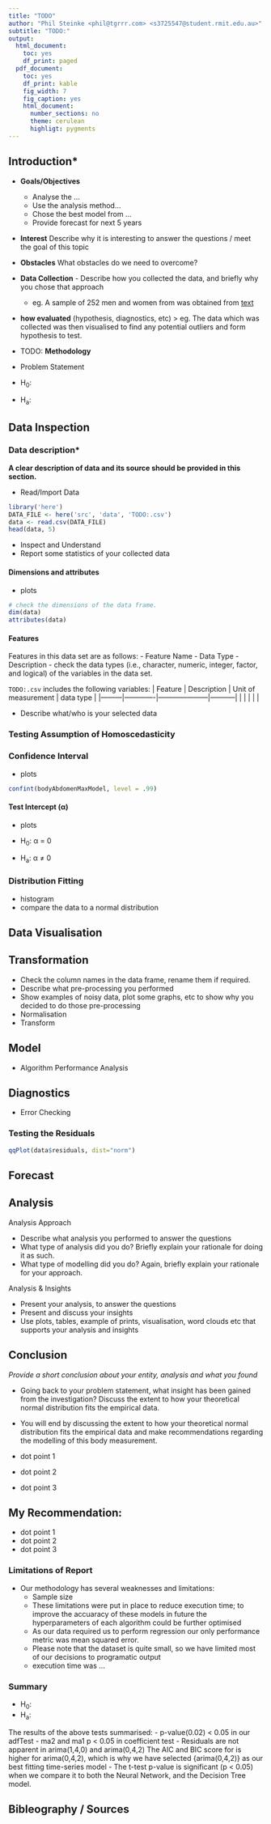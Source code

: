 ```yaml
---
title: "TODO"
author: "Phil Steinke <phil@tgrrr.com> <s3725547@student.rmit.edu.au>"
subtitle: "TODO:"
output:
  html_document:
    toc: yes
    df_print: paged
  pdf_document:
    toc: yes
    df_print: kable
    fig_width: 7
    fig_caption: yes
    html_document:
      number_sections: no
      theme: cerulean
      highligt: pygments
---
```


## Introduction*
- **Goals/Objectives**
	- Analyse the ...
	- Use the analysis method...
	- Chose the best model from ...
	- Provide forecast for next 5 years

- **Interest** Describe why it is interesting to answer the questions / meet the goal of this topic
- **Obstacles** What obstacles do we need to overcome?
- **Data Collection** - Describe how you collected the data, and briefly why you chose that approach
	- eg. A sample of 252 men and women from was obtained from [text](link)
- **how evaluated** (hypothesis, diagnostics, etc)
	> eg. The data which was collected was then visualised to find any potential outliers and form hypothesis to test.
- TODO: **Methodology**
- Problem Statement

- H<sub>0</sub>:
- H<sub>a</sub>:

<!-- --------------------- -->

## Data Inspection

### Data description*
**A clear description of data and its source should be provided in this section.**

- Read/Import Data

```r
library('here')
DATA_FILE <- here('src', 'data', 'TODO:.csv')
data <- read.csv(DATA_FILE)
head(data, 5)
```

- Inspect and Understand
- Report some statistics of your collected data

#### Dimensions and attributes
+ plots

```r
# check the dimensions of the data frame.
dim(data)
attributes(data)
```

#### Features 

Features in this data set are as follows:
- Feature Name
- Data Type
- Description
- check the data types (i.e., character, numeric, integer, factor, and logical) of the variables in the data set.

`TODO:.csv` includes the following variables:
| Feature | Description | Unit of measurement | data type |
|---------|-------------|---------------------|-----------|
|         |             |                     |           |

<!-- - as a docstring:
```r
#' Prices of 50,000 round cut diamonds
#'
#' A dataset containing the prices and other attributes of almost 54,000
#'  diamonds. The variables are as follows:
#'
#' \itemize{
#'   \item price. price in US dollars (\$326--\$18,823)
#'   \item carat. weight of the diamond (0.2--5.01)
#'   \item cut. quality of the cut (Fair, Good, Very Good, Premium, Ideal)
#'   \item colour. diamond colour, from J (worst) to D (best)
#' }
#'
#' @docType data
#' @keywords datasets
#' @name diamonds
#' @usage data(diamonds)
#' @format A data frame with 53940 rows and 10 variables
``` -->

- Describe what/who is your selected data 

### Testing Assumption of Homoscedasticity

<!-- TODO: plots -->
<!-- TODO: - H<sub>0</sub>: α = 0
- H<sub>a</sub>: α ≠ 0 -->


<!-- TODO: -->

<!-- FIXME: -->
<!-- ```{r}
mplot(bodyAbdomenMaxModel, 1)
```

```r
xyplot(Abdomen ~ BFP_Brozek, data = body, ylab = "Abdomen", xlab = "BFP_Brozek", panel=panel.lmbands)
```

```r
pf(489.9,1,250,lower.tail = FALSE ) # 7.71020869865819e-61
```
p (7.71020869865819e-61) is less than the  Confidence Level -->
<!-- Therefore we can reject the null hypothesis -->

### Confidence Interval
+ plots
```r
confint(bodyAbdomenMaxModel, level = .99)
```

#### Test Intercept (α)
+ plots

- H<sub>0</sub>: α = 0
- H<sub>a</sub>: α ≠ 0

### Distribution Fitting

- histogram
- compare the data to a normal distribution

<!-- --------------------- -->

## Data Visualisation

## Transformation
<!-- aka preprocessing/cleaning/transform -->

- Check the column names in the data frame, rename them if required.
- Describe what pre-processing you performed
- Show examples of noisy data, plot some graphs, etc to show why you decided to do those pre-processing
- Normalisation
- Transform

<!-- --------------------- -->

## Model

- Algorithm Performance Analysis

<!-- --------------------- -->

## Diagnostics

- Error Checking

### Testing the Residuals

```r
qqPlot(data$residuals, dist="norm")
```

<!-- --------------------- -->

## Forecast

<!-- --------------------- -->

## Analysis

Analysis Approach

- Describe what analysis you performed to answer the questions
- What type of analysis did you do?  Briefly explain your rationale for doing it as such.
- What type of modelling did you do?  Again, briefly explain your rationale for your approach.

Analysis & Insights

- Present your analysis, to answer the questions 
- Present and discuss your insights
- Use plots, tables, example of prints, visualisation, word clouds etc that supports your analysis and insights

<!-- --------------------- -->
## Conclusion
_Provide a short conclusion about your entity, analysis and what you found_

- Going back to your problem statement, what insight has been gained from the investigation? Discuss the extent to how your theoretical normal distribution fits the empirical data.
- You will end by discussing the extent to how your theoretical normal distribution fits the empirical data and make recommendations regarding the modelling of this body measurement.

- dot point 1
- dot point 2
- dot point 3

## My Recommendation:

- dot point 1
- dot point 2
- dot point 3

### Limitations of Report
- Our methodology has several weaknesses and limitations:
	- Sample size
	- These limitations were put in place to reduce execution time; to improve the accuaracy of these models in future the hyperparameters of each algorithm could be further optimised
	- As our data required us to perform regression our only performance metric was mean squared error.
	- Please note that the dataset is quite small, so we have limited most of our decisions to programatic output
	- execution time was ...

### Summary

- H<sub>0</sub>:
- H<sub>a</sub>:

The results of the above tests summarised:
- p-value(0.02) < 0.05 in our adfTest
- ma2 and ma1 p < 0.05 in coefficient test
- Residuals are not apparent in arima(1,4,0) and arima(0,4,2)
The AIC and BIC score for is higher for arima(0,4,2), which is why we have selected {arima(0,4,2)} as our best fitting time-series model
- The t-test p-value is significant (p < 0.05) when we compare it to both the Neural Network, and the Decision Tree model.

## Bibleography / Sources
